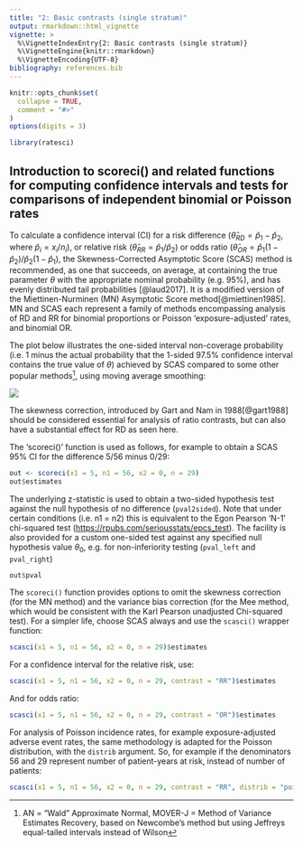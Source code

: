 ```yaml
---
title: "2: Basic contrasts (single stratum)"
output: rmarkdown::html_vignette
vignette: >
  %\VignetteIndexEntry{2: Basic contrasts (single stratum)}
  %\VignetteEngine{knitr::rmarkdown}
  %\VignetteEncoding{UTF-8}
bibliography: references.bib
---
```


```r
knitr::opts_chunk$set(
  collapse = TRUE,
  comment = "#>"
)
options(digits = 3)

```

```r
library(ratesci)
```

## Introduction to scoreci() and related functions for computing confidence intervals and tests for comparisons of independent binomial or Poisson rates

To calculate a confidence interval (CI) for a risk difference ($\hat \theta_{RD} = \hat p_1 - \hat p_2$, where $\hat p_i = x_i/n_i$), or relative risk ($\hat \theta_{RR} = \hat p_1 / \hat p_2$) or odds ratio ($\hat \theta_{OR} = \hat p_1 (1 - \hat p_2) / \hat p_2(1 - \hat p_1)$, the Skewness-Corrected Asymptotic Score (SCAS) method is recommended, as one that succeeds, on average, at containing the true parameter $\theta$ with the appropriate nominal probability (e.g. 95%), and has evenly distributed tail probabilities [@laud2017]. It is a modified version of the Miettinen-Nurminen (MN) Asymptotic Score method[@miettinen1985]. MN and SCAS each represent a family of methods encompassing analysis of RD and RR for binomial proportions or Poisson 'exposure-adjusted' rates, and binomial OR.

The plot below illustrates the one-sided interval non-coverage probability (i.e. 1 minus the actual probability that the 1-sided 97.5% confidence interval contains the true value of $\theta$) achieved by SCAS compared to some other popular methods[^1], using moving average smoothing:

[^1]: AN = "Wald" Approximate Normal, MOVER-J = Method of Variance Estimates Recovery, based on Newcombe's method but using Jeffreys equal-tailed intervals instead of Wilson

![](images/summary_45_15os.jpg)

The skewness correction, introduced by Gart and Nam in 1988[@gart1988] should be considered essential for analysis of ratio contrasts, but can also have a substantial effect for RD as seen here.

The 'scoreci()' function is used as follows, for example to obtain a SCAS 95% CI for the difference 5/56 minus 0/29:

```r
out <- scoreci(x1 = 5, n1 = 56, x2 = 0, n = 29)
out$estimates
```

````{=html}
<!---
For a Miettinen-Nurminen interval, set the argument `skew = FALSE`. For the closely-related Mee method, the variance bias correction would also be omitted:

```r
scoreci(x1 = 5, n1 = 56, x2 = 0, n = 29, skew = FALSE)$estimates
scoreci(x1 = 5, n1 = 56, x2 = 0, n = 29, skew = FALSE, bcf = FALSE)$estimates
```
--->
````

The underlying z-statistic is used to obtain a two-sided hypothesis test against the null hypothesis of no difference (`pval2sided`). Note that under certain conditions (i.e. n1 = n2) this is equivalent to the Egon Pearson 'N-1' chi-squared test (<https://rpubs.com/seriousstats/epcs_test>). The facility is also provided for a custom one-sided test against any specified null hypothesis value $\theta_0$, e.g. for non-inferiority testing (`pval_left` and `pval_right`)

```r
out$pval
```

The `scoreci()` function provides options to omit the skewness correction (for the MN method) and the variance bias correction (for the Mee method, which would be consistent with the Karl Pearson unadjusted Chi-squared test). For a simpler life, choose SCAS always and use the `scasci()` wrapper function:

```r
scasci(x1 = 5, n1 = 56, x2 = 0, n = 29)$estimates
```

For a confidence interval for the relative risk, use:

```r
scasci(x1 = 5, n1 = 56, x2 = 0, n = 29, contrast = "RR")$estimates
```

And for odds ratio:

```r
scasci(x1 = 5, n1 = 56, x2 = 0, n = 29, contrast = "OR")$estimates
```

For analysis of Poisson incidence rates, for example exposure-adjusted adverse event rates, the same methodology is adapted for the Poisson distribution, with the `distrib` argument. So, for example if the denominators 56 and 29 represent number of patient-years at risk, instead of number of patients:

```r
scasci(x1 = 5, n1 = 56, x2 = 0, n = 29, contrast = "RR", distrib = "poi")$estimates
```
